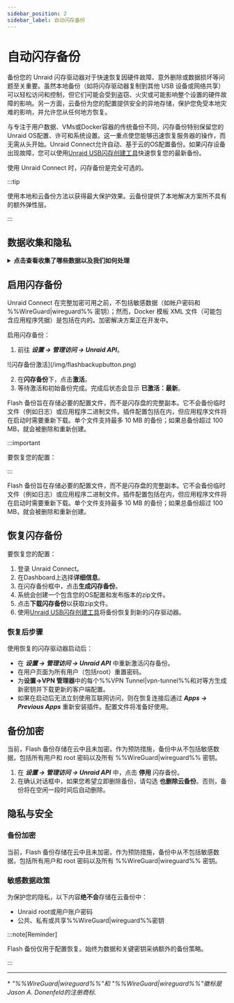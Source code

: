 ```yaml
---
sidebar_position: 2
sidebar_label: 自动闪存备份
---
```



# 自动闪存备份

备份您的 Unraid 闪存驱动器对于快速恢复因硬件故障、意外删除或数据损坏等问题至关重要。虽然本地备份（如将闪存驱动器复制到其他 USB 设备或网络共享）可以轻松访问和控制，但它们可能会受到盗窃、火灾或可能影响整个设置的硬件故障的影响。另一方面，云备份为您的配置提供安全的异地存储，保护您免受本地灾难的影响，并允许您从任何地方恢复。

与专注于用户数据、VMs或Docker容器的传统备份不同，闪存备份特别保留您的Unraid OS配置、许可和系统设置。这一重点使您能够迅速恢复服务器的操作，而无需从头开始。Unraid Connect允许自动、基于云的OS配置备份。如果闪存设备出现故障，您可以使用[Unraid USB闪存创建工具](https://unraid.net/download)快速恢复您的最新备份。

使用 Unraid Connect 时，闪存备份是完全可选的。

:::tip

使用本地和云备份方法以获得最大保护效果。云备份提供了本地解决方案所不具有的额外弹性层。

:::

## 数据收集和隐私

<details>
  <summary><strong>点击查看收集了哪些数据以及我们如何处理</strong></summary>

  Unraid Connect在使用闪存备份时严肃对待您的隐私和数据：

  <h4>目的</h4>

  Flash 备份仅保留恢复 Unraid OS 环境所需的配置文件。这样有助于在闪存设备发生故障时快速恢复并保持服务连续性。

  <h4>数据收集</h4>

  备份仅包括配置文件，确保排除敏感信息，例如密码和%%WireGuard|wireguard%% 密钥。Docker模板XML文件可能是备份的一部分，并可能包含特定应用程序的凭据。

  <h4>数据保留</h4>

  仅保留最新的备份。如果备份超过某些限制——特别是如果单个文件超过10 MB或总存储库大小超过100 MB——它将被删除并重新创建。当您停用闪存备份功能或在一定时间不活动后，备份也会被移除。

  <h4>数据共享</h4>

  闪存备份数据绝不会与第三方共享。它仅用于为您提供备份和恢复服务。
</details>

## 启用闪存备份

Unraid Connect 在完整加密可用之前，不包括敏感数据（如帐户密码和 %%WireGuard|wireguard%% 密钥）；然而，Docker 模板 XML 文件（可能包含应用程序凭据）是包括在内的。加密解决方案正在开发中。

启用闪存备份：

1. 前往 ***设置 → 管理访问 → Unraid API***。

<div style={{ margin: 'auto', maxWidth: '600px', display: 'flex', flexDirection: 'column', alignItems: 'center' }}>
  ![闪存备份激活](/img/flashbackupbutton.png)
</div>

2. 在**闪存备份**下，点击**激活**。
3. 等待激活和初始备份完成。完成后状态会显示 **已激活：最新**。

Flash 备份旨在存储必要的配置文件，而不是闪存盘的完整副本。它不会备份临时文件（例如日志）或应用程序二进制文件。插件配置包括在内，但应用程序文件将在启动时需要重新下载。单个文件支持最多 10 MB 的备份；如果总备份超过 100 MB，就会被删除和重新创建。

:::important

要恢复您的配置：

:::

Flash 备份旨在存储必要的配置文件，而不是闪存盘的完整副本。它不会备份临时文件（例如日志）或应用程序二进制文件。插件配置包括在内，但应用程序文件将在启动时需要重新下载。单个文件支持最多 10 MB 的备份；如果总备份超过 100 MB，就会被删除和重新创建。

## 恢复闪存备份

要恢复您的配置：

1. 登录 Unraid Connect。
2. 在Dashboard上选择**详细信息**。
3. 在闪存备份框中，点击**生成闪存备份**。
4. 系统会创建一个包含您的OS配置和发布版本的zip文件。
5. 点击**下载闪存备份**以获取zip文件。
6. 使用[Unraid USB闪存创建工具](https://unraid.net/download)将备份恢复到新的闪存驱动器。

### 恢复后步骤

使用恢复的闪存驱动器启动后：

- 在 ***设置 → 管理访问 → Unraid API*** 中重新激活闪存备份。
- 在用户页面为所有用户（包括root）重置密码。
- 为**设置→VPN 管理器**中的每个%%VPN Tunnel|vpn-tunnel%%和对等方生成新密钥并下载更新的客户端配置。
- 如果在启动后无法立刻使用互联网访问，则在恢复连接后通过 ***Apps → Previous Apps*** 重新安装插件。配置文件将准备好使用。

## 备份加密

当前，Flash 备份存储在云中且未加密。作为预防措施，备份中从不包括敏感数据，包括所有用户和 root 密码以及所有 %%WireGuard|wireguard%% 密钥。

1. 在 ***设置 → 管理访问 → Unraid API*** 中，点击 **停用** 闪存备份。
2. 在确认对话框中，如果您希望立即删除备份，请勾选 **也删除云备份**。否则，备份将在空闲一段时间后自动删除。

## 隐私与安全

### 备份加密

当前，Flash 备份存储在云中且未加密。作为预防措施，备份中从不包括敏感数据，包括所有用户和 root 密码以及所有 %%WireGuard|wireguard%% 密钥。

### 敏感数据政策

为保护您的隐私，以下内容**绝不会**存储在云备份中：

- Unraid root或用户账户密码
- 公共、私有或共享%%WireGuard|wireguard%%密钥

:::note\[Reminder]

Flash 备份仅用于配置恢复。始终为数据和关键密钥采纳额外的备份策略。

:::

---

\* *"%%WireGuard|wireguard%%"和 "%%WireGuard|wireguard%%"徽标是Jason A. Donenfeld的注册商标.*
